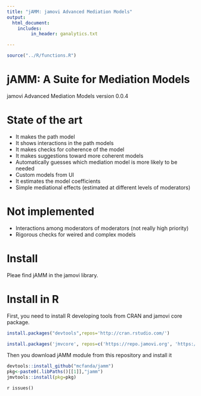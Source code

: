 ```yaml
---
title: "jAMM: jamovi Advanced Mediation Models"
output: 
  html_document:
    includes:
         in_header: ganalytics.txt

---
```

  

```r
source("../R/functions.R")

```

# jAMM: A Suite for Mediation Models

jamovi Advanced Mediation Models 
version 0.0.4

# State of the art

* It makes the path model
* It shows interactions in the path models
* It makes checks for coherence of the model
* It makes suggestions toward more coherent models
* Automatically guesses which mediation model is more likely to be needed
* Custom models from UI
* It estimates the model coefficients
* Simple mediational effects (estimated at different levels of moderators)
 

# Not implemented

* Interactions among moderators of moderators (not really high priority)
* Rigorous checks for weired and complex models 

# Install

Pleae find jAMM in the jamovi library.

# Install in R

First, you need to install R developing tools from CRAN and jamovi core package.


```r
install.packages("devtools",repos='http://cran.rstudio.com/')

install.packages('jmvcore', repos=c('https://repo.jamovi.org', 'https://cran.r-project.org'))

```

Then you download jAMM module from this repository and install it

```r
devtools::install_github("mcfanda/jamm")
pkg<-paste0(.libPaths()[[1]],"jamm")
jmvtools::install(pkg=pkg)

```

`r issues()`

  
